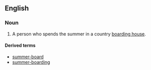 ==English==
===Noun===
{{en-noun|sg=[[summer]] [[boarder]]}}

#{{italbrac|US}} A person who spends the summer in a country [[boarding house]].

====Derived terms====
*[[summer-board]]<!--verb-->
*[[summer-boarding]]<!--noun-->